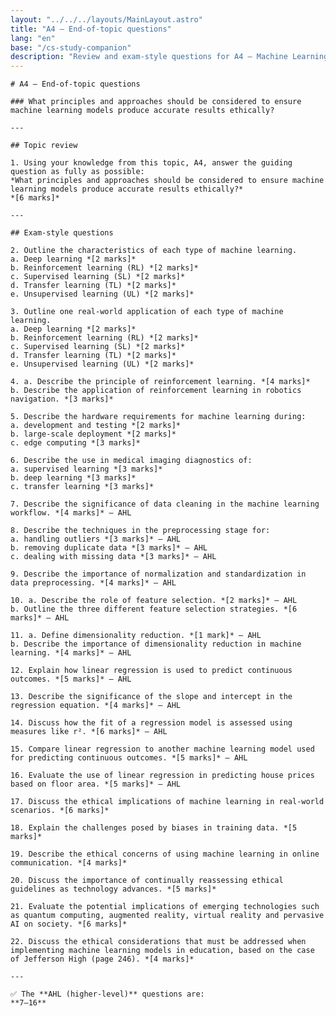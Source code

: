 ```yaml
---
layout: "../../../layouts/MainLayout.astro"
title: "A4 – End-of-topic questions"
lang: "en"
base: "/cs-study-companion"
description: "Review and exam-style questions for A4 – Machine Learning."
---
```


<article className="prose prose-lg prose-slate max-w-none">

    # A4 – End-of-topic questions

    ### What principles and approaches should be considered to ensure machine learning models produce accurate results ethically?

    ---

    ## Topic review

    1. Using your knowledge from this topic, A4, answer the guiding question as fully as possible:
    *What principles and approaches should be considered to ensure machine learning models produce accurate results ethically?*
    *[6 marks]*

    ---

    ## Exam-style questions

    2. Outline the characteristics of each type of machine learning.
    a. Deep learning *[2 marks]*
    b. Reinforcement learning (RL) *[2 marks]*
    c. Supervised learning (SL) *[2 marks]*
    d. Transfer learning (TL) *[2 marks]*
    e. Unsupervised learning (UL) *[2 marks]*

    3. Outline one real-world application of each type of machine learning.
    a. Deep learning *[2 marks]*
    b. Reinforcement learning (RL) *[2 marks]*
    c. Supervised learning (SL) *[2 marks]*
    d. Transfer learning (TL) *[2 marks]*
    e. Unsupervised learning (UL) *[2 marks]*

    4. a. Describe the principle of reinforcement learning. *[4 marks]*
    b. Describe the application of reinforcement learning in robotics navigation. *[3 marks]*

    5. Describe the hardware requirements for machine learning during:
    a. development and testing *[2 marks]*
    b. large-scale deployment *[2 marks]*
    c. edge computing *[3 marks]*

    6. Describe the use in medical imaging diagnostics of:
    a. supervised learning *[3 marks]*
    b. deep learning *[3 marks]*
    c. transfer learning *[3 marks]*

    7. Describe the significance of data cleaning in the machine learning workflow. *[4 marks]* – AHL

    8. Describe the techniques in the preprocessing stage for:
    a. handling outliers *[3 marks]* – AHL
    b. removing duplicate data *[3 marks]* – AHL
    c. dealing with missing data *[3 marks]* – AHL

    9. Describe the importance of normalization and standardization in data preprocessing. *[4 marks]* – AHL

    10. a. Describe the role of feature selection. *[2 marks]* – AHL
    b. Outline the three different feature selection strategies. *[6 marks]* – AHL

    11. a. Define dimensionality reduction. *[1 mark]* – AHL
    b. Describe the importance of dimensionality reduction in machine learning. *[4 marks]* – AHL

    12. Explain how linear regression is used to predict continuous outcomes. *[5 marks]* – AHL

    13. Describe the significance of the slope and intercept in the regression equation. *[4 marks]* – AHL

    14. Discuss how the fit of a regression model is assessed using measures like r². *[6 marks]* – AHL

    15. Compare linear regression to another machine learning model used for predicting continuous outcomes. *[5 marks]* – AHL

    16. Evaluate the use of linear regression in predicting house prices based on floor area. *[5 marks]* – AHL

    17. Discuss the ethical implications of machine learning in real-world scenarios. *[6 marks]*

    18. Explain the challenges posed by biases in training data. *[5 marks]*

    19. Describe the ethical concerns of using machine learning in online communication. *[4 marks]*

    20. Discuss the importance of continually reassessing ethical guidelines as technology advances. *[5 marks]*

    21. Evaluate the potential implications of emerging technologies such as quantum computing, augmented reality, virtual reality and pervasive AI on society. *[6 marks]*

    22. Discuss the ethical considerations that must be addressed when implementing machine learning models in education, based on the case of Jefferson High (page 246). *[4 marks]*

    ---

    ✅ The **AHL (higher-level)** questions are:
    **7–16**

</article>
